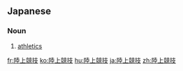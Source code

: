 ==Japanese==
{{ja-kanjitab|りく|じょう|きょう|ぎ|yomi=on}}

===Noun===
{{ja-noun|りくじょう きょうぎ}}

# [[athletics]]

[[fr:陸上競技]]
[[ko:陸上競技]]
[[hu:陸上競技]]
[[ja:陸上競技]]
[[zh:陸上競技]]